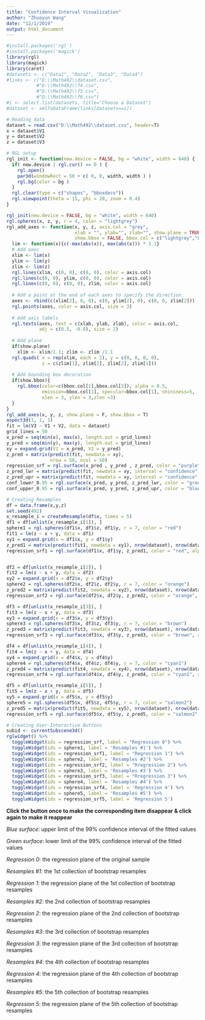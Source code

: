 ---
title: "Confidence Interval Visualization"
author: "Zhuoyun Wang"
date: "12/1/2019"
output: html_document
---

```{r, echo = FALSE, message = FALSE, warning = FALSE}
#install.packages('rgl')
#install.packages('magick')
library(rgl)
library(magick)
library(caret)
#datasets <- c("Data1", "Data2", "Data3", "Data4")
#links <- c("D:\\Math492\\dataset.csv", 
           #"D:\\Math492\\f4.csv", 
           #"D:\\Math492\\f5.csv", 
           #"D:\\Math492\\f6.csv")
#i <- select.list(datasets, title="Choose a Dataset")
#dataset <- xmlToDataFrame(links[datasets==i])

# Reading data
dataset = read.csv("D:\\Math492\\dataset.csv", header=T)
x = dataset$V1
y = dataset$V2
z = dataset$V3

# RGL setup
rgl_init <- function(new.device = FALSE, bg = "white", width = 640) { 
  if( new.device | rgl.cur() == 0 ) {
    rgl.open()
    par3d(windowRect = 50 + c( 0, 0, width, width ) )
    rgl.bg(color = bg )
  }
  rgl.clear(type = c("shapes", "bboxdeco"))
  rgl.viewpoint(theta = 15, phi = 20, zoom = 0.4)
}

rgl_init(new.device = FALSE, bg = "white", width = 640)
rgl.spheres(x, z, y, r = 4, color = "lightgrey")
rgl_add_axes <- function(x, y, z, axis.col = "grey",
                         xlab = "", ylab="", zlab="", show.plane = TRUE, 
                         show.bbox = FALSE, bbox.col = c("lightgrey","black")){ 
  lim <- function(x){c(-max(abs(x)), max(abs(x))) * 1.1}
  # Add axes
  xlim <- lim(x)
  ylim <- lim(y)
  zlim <- lim(z)
  rgl.lines(xlim, c(0, 0), c(0, 0), color = axis.col)
  rgl.lines(c(0, 0), ylim, c(0, 0), color = axis.col)
  rgl.lines(c(0, 0), c(0, 0), zlim, color = axis.col)
  
  # Add a point at the end of each axes to specify the direction
  axes <- rbind(c(xlim[2], 0, 0), c(0, ylim[2], 0), c(0, 0, zlim[2]))
  rgl.points(axes, color = axis.col, size = 3)
  
  # Add axis labels
  rgl.texts(axes, text = c(xlab, ylab, zlab), color = axis.col,
            adj = c(0.5, -0.8), size = 2)
  
  # Add plane
  if(show.plane) 
    xlim <- xlim/1.1; zlim <- zlim /1.1
  rgl.quads( x = rep(xlim, each = 2), y = c(0, 0, 0, 0),
             z = c(zlim[1], zlim[2], zlim[2], zlim[1]))
  
  # Add bounding box decoration
  if(show.bbox){
    rgl.bbox(color=c(bbox.col[1],bbox.col[2]), alpha = 0.5, 
             emission=bbox.col[1], specular=bbox.col[1], shininess=5, 
             xlen = 3, ylen = 3,zlen =3)
  }
}
rgl_add_axes(x, y, z, show.plane = F, show.bbox = T)
aspect3d(1, 1, 1)
fit = lm(V3 ~ V1 + V2, data = dataset)
grid_lines = 50
x_pred = seq(min(x), max(x), length.out = grid_lines)
y_pred = seq(min(y), max(y), length.out = grid_lines)
xy = expand.grid(V1 = x_pred, V2 = y_pred)
z_pred = matrix(predict(fit, newdata = xy),
                nrow = 50, ncol = 50)
regression_srf = rgl.surface(x_pred , y_pred , z_pred, color = "purple", alpha = 0.5, lit = F)
z_pred_lwr = matrix(predict(fit, newdata = xy, interval = "confidence", level = 0.99)[, 2], nrow = 50, ncol = 50)
z_pred_upr = matrix(predict(fit, newdata = xy, interval = "confidence", level = 0.99)[, 3], nrow = 50, ncol = 50)
conf_lower_0.95 = rgl.surface(x_pred, y_pred, z_pred_lwr, color = "green", alpha = 0.5, lit = F)
conf_upper_0.95 = rgl.surface(x_pred, y_pred, z_pred_upr, color = "blue", alpha = 0.5, lit = F)

# Creating Resamples
df = data.frame(x,y,z)
set.seed(492)
x_resample_i = createResample(df$x, times = 5)
df1 = df[unlist(x_resample_i[1]), ]
sphere1 = rgl.spheres(df1$x, df1$z, df1$y, r = 7, color = "red")
fit1 = lm(z ~ x + y, data = df1)
xy1 = expand.grid(x = df1$x, y = df1$y)
z_pred1 = matrix(predict(fit1, newdata = xy1), nrow(dataset), nrow(dataset))
regression_srf1 = rgl.surface(df1$x, df1$y, z_pred1, color = "red", alpha = 0.5, lit = F)


df2 = df[unlist(x_resample_i[2]), ]
fit2 = lm(z ~ x + y, data = df2)
xy2 = expand.grid(x = df2$x, y = df2$y)
sphere2 = rgl.spheres(df2$x, df2$z, df2$y, r = 7, color = "orange")
z_pred2 = matrix(predict(fit2, newdata = xy2), nrow(dataset), nrow(dataset))
regression_srf2 = rgl.surface(df2$x, df2$y, z_pred2, color = "orange", alpha = 0.5, lit = F)

df3 = df[unlist(x_resample_i[3]), ]
fit3 = lm(z ~ x + y, data = df3)
xy3 = expand.grid(x = df3$x, y = df3$y)
sphere3 = rgl.spheres(df3$x, df3$z, df3$y, r = 7, color = "brown")
z_pred3 = matrix(predict(fit3, newdata = xy3), nrow(dataset), nrow(dataset))
regression_srf3 = rgl.surface(df3$x, df3$y, z_pred3, color = "brown", alpha = 0.5, lit = F)

df4 = df[unlist(x_resample_i[4]), ]
fit4 = lm(z ~ x + y, data = df4)
xy4 = expand.grid(x = df4$x, y = df4$y)
sphere4 = rgl.spheres(df4$x, df4$z, df4$y, r = 7, color = "cyan1")
z_pred4 = matrix(predict(fit4, newdata = xy4), nrow(dataset), nrow(dataset))
regression_srf4 = rgl.surface(df4$x, df4$y, z_pred4, color = "cyan1", alpha = 0.5, lit = F)

df5 = df[unlist(x_resample_i[5]), ]
fit5 = lm(z ~ x + y, data = df5)
xy5 = expand.grid(x = df5$x, y = df5$y)
sphere5 = rgl.spheres(df5$x, df5$z, df5$y, r = 7, color = "salmon2")
z_pred5 = matrix(predict(fit5, newdata = xy5), nrow(dataset), nrow(dataset))
regression_srf5 = rgl.surface(df5$x, df5$y, z_pred5, color = "salmon2", alpha = 0.5, lit = F)

# Creating User-Interactive Buttons
subid <- currentSubscene3d()
rglwidget() %>%
  toggleWidget(ids = regression_srf, label = "Regression 0") %>%
  toggleWidget(ids = sphere1, label = 'Resamples #1') %>%
  toggleWidget(ids = regression_srf1, label = "Regression 1") %>%
  toggleWidget(ids = sphere2, label = 'Resamples #2') %>%
  toggleWidget(ids = regression_srf2, label = "Rregression 2") %>%
  toggleWidget(ids = sphere3, label = 'Resamples #3') %>%
  toggleWidget(ids = regression_srf3, label = "Rregression 3") %>%
  toggleWidget(ids = sphere4, label = 'Resamples #4') %>%
  toggleWidget(ids = regression_srf4, label = 'Regression 4') %>%
  toggleWidget(ids = sphere5, label = 'Resamples #5') %>%
  toggleWidget(ids = regression_srf5, label = 'Regression 5')
```

**Click the button once to make the corresponding item disappear & click again to make it reappear**

*Blue surface*: upper limit of the 99% confidence interval of the fitted values

*Green surface*: lower limit of the 99% confidence interval of the fitted values 

*Regression 0*: the regression plane of the original sample

*Resamples #1*: the 1st collection of bootstrap resamples

*Regression 1*: the regression plane of the 1st collection of bootstrap resamples

*Resamples #2*: the 2nd collection of bootstrap resamples

*Regression 2*: the regression plane of the 2nd collection of bootstrap resamples

*Resamples #3*: the 3rd collection of bootstrap resamples

*Regression 3*: the regression plane of the 3rd collection of bootstrap resamples

*Resamples #4*: the 4th collection of bootstrap resamples

*Regression 4*: the regression plane of the 4th collection of bootstrap resamples

*Resamples #5*: the 5th collection of bootstrap resamples

*Regression 5*: the regression plane of the 5th collection of bootstrap resamples




